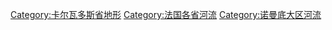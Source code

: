 [[Category:卡尔瓦多斯省地形|Category:卡尔瓦多斯省地形]]
[[Category:法国各省河流|Category:法国各省河流]]
[[Category:诺曼底大区河流|Category:诺曼底大区河流]]